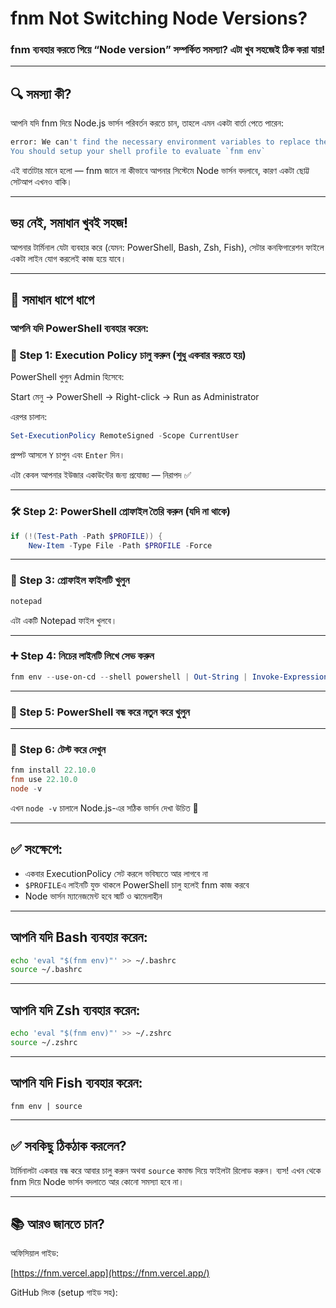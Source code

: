 # fnm Not Switching Node Versions?
###  fnm ব্যবহার করতে গিয়ে “Node version” সম্পর্কিত সমস্যা? এটা খুব সহজেই ঠিক করা যায়!

---

## 🔍 সমস্যা কী?

আপনি যদি fnm দিয়ে Node.js ভার্সন পরিবর্তন করতে চান, তাহলে এমন একটা বার্তা পেতে পারেন:

```bash
error: We can't find the necessary environment variables to replace the Node version.
You should setup your shell profile to evaluate `fnm env`
```

এই বার্তাটার মানে হলো — fnm জানে না কীভাবে আপনার সিস্টেমে Node ভার্সন বদলাবে, কারণ একটা ছোট্ট সেটআপ এখনও বাকি।

---

##  ভয় নেই, সমাধান খুবই সহজ!

আপনার টার্মিনাল যেটা ব্যবহার করে (যেমন: PowerShell, Bash, Zsh, Fish), সেটার কনফিগারেশন ফাইলে একটা লাইন যোগ করলেই কাজ হয়ে যাবে।

---

## 🔧 সমাধান ধাপে ধাপে

###  আপনি যদি **PowerShell** ব্যবহার করেন:

### 🔐 Step 1: Execution Policy চালু করুন (শুধু একবার করতে হয়)

PowerShell খুলুন Admin হিসেবে:

Start মেনু → PowerShell → Right-click → Run as Administrator

এরপর চালান:

```powershell
Set-ExecutionPolicy RemoteSigned -Scope CurrentUser
```

প্রম্পট আসলে `Y` চাপুন এবং `Enter` দিন।

এটা কেবল আপনার ইউজার একাউন্টের জন্য প্রযোজ্য — নিরাপদ ✅

---

### 🛠️ Step 2: PowerShell প্রোফাইল তৈরি করুন (যদি না থাকে)

```powershell
if (!(Test-Path -Path $PROFILE)) {
    New-Item -Type File -Path $PROFILE -Force
```

---

### 📝 Step 3: প্রোফাইল ফাইলটি খুলুন

```powershell
notepad 
```

এটা একটি Notepad ফাইল খুলবে।

---

### ➕ Step 4: নিচের লাইনটি লিখে সেভ করুন

```powershell
fnm env --use-on-cd --shell powershell | Out-String | Invoke-Expression
```

---

### 🔁 Step 5: PowerShell বন্ধ করে নতুন করে খুলুন

---

### 🧪 Step 6: টেস্ট করে দেখুন

```powershell
fnm install 22.10.0
fnm use 22.10.0
node -v
```

এখন `node -v` চালালে Node.js-এর সঠিক ভার্সন দেখা উচিত 🎉

---

## ✅ সংক্ষেপে:

- একবার ExecutionPolicy সেট করলে ভবিষ্যতে আর লাগবে না
- `$PROFILE`এ লাইনটি যুক্ত থাকলে PowerShell চালু হলেই fnm কাজ করবে
- Node ভার্সন ম্যানেজমেন্ট হবে স্মার্ট ও ঝামেলাহীন

---

##  আপনি যদি **Bash** ব্যবহার করেন:

```bash
echo 'eval "$(fnm env)"' >> ~/.bashrc
source ~/.bashrc
```

---

##  আপনি যদি **Zsh** ব্যবহার করেন:

```bash
echo 'eval "$(fnm env)"' >> ~/.zshrc
source ~/.zshrc
```

---

##  আপনি যদি **Fish** ব্যবহার করেন:

```
fnm env | source
```

---

## ✅ সবকিছু ঠিকঠাক করলেন?

টার্মিনালটা একবার বন্ধ করে আবার চালু করুন অথবা `source` কমান্ড দিয়ে ফাইলটা রিলোড করুন। ব্যস! এখন থেকে fnm দিয়ে Node ভার্সন বদলাতে আর কোনো সমস্যা হবে না।

---

## 📚 আরও জানতে চান?

অফিসিয়াল গাইড:

[https://fnm.vercel.app](https://fnm.vercel.app/)

GitHub লিংক (setup গাইড সহ):

[](https://img.shields.io/badge/GitHub-fnm--setup-blue?logo=github)